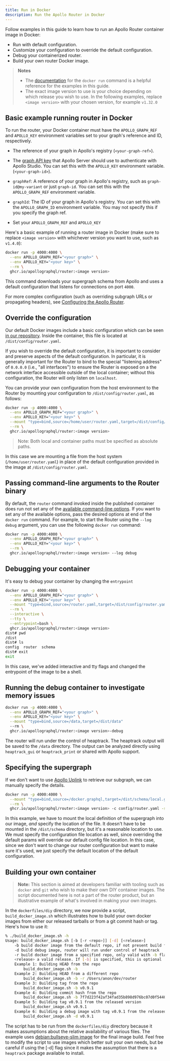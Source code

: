 ```yaml
---
title: Run in Docker
description: Run the Apollo Router in Docker
---
```



Follow examples in this guide to learn how to run an Apollo Router container image in Docker:

* Run with default configuration.
* Customize your configuration to override the default configuration.
* Debug your containerized router.
* Build your own router Docker image.

<ElasticNotice />

> **Notes**
> * The [documentation](https://docs.docker.com/engine/reference/run/) for the `docker run` command is a helpful reference for the examples in this guide.
> * The exact image version to use is your choice depending on which release you wish to use. In the following examples, replace `<image version>` with your chosen version, for example `v1.32.0`

## Basic example running router in Docker

To run the router, your Docker container must have the `APOLLO_GRAPH_REF` and `APOLLO_KEY` environment variables set to your graph's reference and ID, respectively.

- The reference of your graph in Apollo's registry (`<your-graph-ref>`).
-  The [graph API key](https://www.apollographql.com/docs/studio/api-keys/#graph-api-keys) that Apollo Server should use to authenticate with Apollo Studio. You can set this with the `APOLLO_KEY` environment variable. (`<your-graph-id>`).

- `graphRef`: A reference of your graph in Apollo's registry, such as `graph-id@my-variant` or just `graph-id`. You can set this with the `APOLLO_GRAPH_REF` environment variable.
- `graphId`: The ID of your graph in Apollo's registry. You can set this with the `APOLLO_GRAPH_ID` environment variable. You may not specify this if you specify the graph ref.

- Set your `APOLLO_GRAPH_REF` and `APOLLO_KEY` 

Here's a basic example of running a router image in Docker (make sure to replace `<image version>` with whichever version you want to use, such as `v1.4.0`):

```bash title="Docker"
docker run -p 4000:4000 \
  --env APOLLO_GRAPH_REF="<your graph>" \
  --env APOLLO_KEY="<your key>" \
  --rm \
  ghcr.io/apollographql/router:<image version>
```

This command downloads your supergraph schema from Apollo and uses a default configuration that listens for connections on port `4000`.

For more complex configuration (such as overriding subgraph URLs or propagating headers), see [Configuring the Apollo Router](../configuration/overview/).

## Override the configuration

Our default Docker images include a basic configuration which can be seen [in our repository](https://github.com/apollographql/router/blob/main/dockerfiles/router.yaml). Inside the container, this file is located at `/dist/config/router.yaml`.

If you wish to override the default configuration, it is important to consider and preserve aspects of the default configuration. In particular, it is generally important for the Router to bind to the special "listening address" of `0.0.0.0` (i.e., "all interfaces") to ensure the Router is exposed on a the network interface accessible outside of the local container; without this configuration, the Router will only listen on `localhost`.

You can provide your own configuration from the host environment to the Router by mounting your configuration to `/dist/config/router.yaml`, as follows:

```bash {4}
docker run -p 4000:4000 \
  --env APOLLO_GRAPH_REF="<your graph>" \
  --env APOLLO_KEY="<your key>" \
  --mount "type=bind,source=/home/user/router.yaml,target=/dist/config/router.yaml" \
  --rm \
  ghcr.io/apollographql/router:<image version>
```

> Note: Both local and container paths must be specified as absolute paths.

In this case we are mounting a file from the host system (`/home/user/router.yaml`) in place of the default configuration provided in the image at `/dist/config/router.yaml`.

## Passing command-line arguments to the Router binary

By default, the `router` command invoked inside the published container does run not set any of the [available command-line options](../configuration/overview#command-line-options). If you want to set any of the available options, pass the desired options at end of the `docker run` command. For example, to start the Router using the `--log debug` argument, you can use the following `docker run` command:

```bash {5}
docker run -p 4000:4000 \
  --env APOLLO_GRAPH_REF="<your graph>" \
  --env APOLLO_KEY="<your key>" \
  --rm \
  ghcr.io/apollographql/router:<image version> --log debug
```

## Debugging your container

It's easy to debug your container by changing the `entrypoint`

```bash
docker run -p 4000:4000 \
  --env APOLLO_GRAPH_REF="<your graph>" \
  --env APOLLO_KEY="<your key>" \
  --mount "type=bind,source=/router.yaml,target=/dist/config/router.yaml" \
  --rm \
  --interactive \
  --tty \
  --entrypoint=bash \
  ghcr.io/apollographql/router:<image version>
dist# pwd
/dist
dist# ls
config	router	schema
dist# exit
exit
```

In this case, we've added interactive and tty flags and changed the entrypoint of the image to be a shell.

## Running the debug container to investigate memory issues

```bash
docker run -p 4000:4000 \
  --env APOLLO_GRAPH_REF="<your graph>" \
  --env APOLLO_KEY="<your key>" \
  --mount "type=bind,source=/data,target=/dist/data"
  --rm \
  ghcr.io/apollographql/router:<image version>-debug
```

The router will run under the control of heaptrack. The heaptrack output will be saved to the `/data` directory. The output can be analyzed directly using `heaptrack_gui` or `heaptrack_print` or shared with Apollo support.

## Specifying the supergraph

If we don't want to use [Apollo Uplink](/federation/managed-federation/uplink/) to retrieve our subgraph, we can manually specify the details.

```bash
docker run -p 4000:4000 \
  --mount "type=bind,source=/docker.graphql,target=/dist/schema/local.graphql" \
  --rm \
  ghcr.io/apollographql/router:<image version> -c config/router.yaml -s schema/local.graphql
```

In this example, we have to mount the local definition of the supergraph into our image, _and_ specify the location of the file. It doesn't have to be mounted in the `/dist/schema` directory, but it's a reasonable location to use. We must specify the configuration file location as well, since overriding the default params will override our default config file location. In this case, since we don't want to change our router configuration but want to make sure it's used, we just specify the default location of the default configuration.

## Building your own container

> **Note:** This section is aimed at developers familiar with tooling such as `docker` and `git` who wish to make their own DIY container images. The script documented here is not a part of the router product, but an illustrative example of what's involved in making your own images.

In the `dockerfiles/diy` directory, we now provide a script, `build_docker_image.sh` which illustrates how to build your own docker images from either our released tarballs or from a git commit hash or tag. Here's how to use it:

```bash
% ./build_docker_image.sh -h
Usage: build_docker_image.sh [-b [-r <repo>]] [-d] [<release>]
	-b build docker image from the default repo, if not present build from a released version
	-d build debug image, router will run under control of heaptrack
	-r build docker image from a specified repo, only valid with -b flag
	<release> a valid release. If [-b] is specified, this is optional
	Example 1: Building HEAD from the repo
		build_docker_image.sh -b
	Example 2: Building HEAD from a different repo
		build_docker_image.sh -b -r /Users/anon/dev/router
	Example 3: Building tag from the repo
		build_docker_image.sh -b v0.9.1
	Example 4: Building commit hash from the repo
		build_docker_image.sh -b 7f7d223f42af34fad35b898d976bc07d0f5440c5
	Example 5: Building tag v0.9.1 from the released version
		build_docker_image.sh v0.9.1
	Example 6: Building a debug image with tag v0.9.1 from the released version
		build_docker_image.sh -d v0.9.1
```

The script has to be run from the `dockerfiles/diy` directory because it makes assumptions about the relative availability of various files. The example uses [debian:bullseye-slim image](https://hub.docker.com/_/debian/) for the final image build. Feel free to modify the script to use images which better suit your own needs, but be careful if using the [-d] flag since it makes the assumption that there is a `heaptrack` package available to install.
